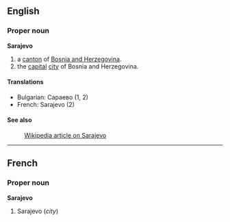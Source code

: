 ==English==

===Proper noun===
'''Sarajevo'''

# a [[canton]] of [[Bosnia and Herzegovina]].
# the [[capital]] [[city]] of Bosnia and Herzegovina.

====Translations====
*Bulgarian: Сараево (1, 2)
*French: Sarajevo (2)

====See also====
:[[en:Sarajevo|Wikipedia article on Sarajevo]]

----

==French==

===Proper noun===
'''Sarajevo'''

#Sarajevo (''city'')